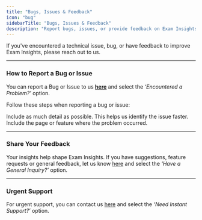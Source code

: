 ```yaml
---
title: "Bugs, Issues & Feedback"
icon: "bug"
sidebarTitle: "Bugs, Issues & Feedback"
description: "Report bugs, issues, or provide feedback on Exam Insights."
---
```


If you've encountered a technical issue, bug, or have feedback to improve Exam Insights, please reach out to us.

***

### How to Report a Bug or Issue

You can report a Bug or Issue to us [**here**](https://exam-insights.com/help-and-resources/) and select the *‘Encountered a Problem?’* option.

Follow these steps when reporting a bug or issue:

<Steps>
  <Step title="Describe the problem clearly">
    Include as much detail as possible.
  </Step>

  <Step title="Provide screenshots (if applicable)">
    This helps us identify the issue faster.
  </Step>

  <Step title="Tell us where you encountered it">
    Include the page or feature where the problem occurred.
  </Step>
</Steps>

***

### Share Your Feedback

Your insights help shape Exam Insights. If you have suggestions, feature requests or general feedback, let us know [here](https://exam-insights.com/help-and-resources/) and select the *‘Have a General Inquiry?’* option.

***

### Urgent Support

For urgent support, you can contact us [here](https://exam-insights.com/help-and-resources/) and select the *‘Need Instant Support?’* option.